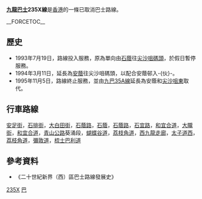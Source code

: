 {{Infobox Bus Route
| image =
| number = 九龍巴士235X線
| operator = [[九龍巴士|九龍巴士]]
| garage = 荔枝角車廠（L）
| length = 13公里
| time = 52分鐘
| start = [[安蔭|安蔭]]
| via = [[美孚_(香港)|美孚]]、[[尖沙咀|尖沙咀]]
| end = [[尖沙咀天星碼頭|尖沙咀碼頭]]
| level = 07:45、07:55、08:10
| level1 = 
| frequency = 固定班次
| Other_route = 
| vehicle =[[丹尼士巨龍|丹尼士巨龍]]、[[富豪奧林比安|富豪奧林比安]]11、12米
| Fare = $7
| Section_Fare1 =由-{[[蝴蝶谷道|蝴蝶谷道]]}-和[[荔枝角|荔枝角]]往[[尖沙咀天星碼頭|尖沙咀碼頭]]：$4.9
| bgcolor = red
| fontcolor = yellow
}}

'''[[九龍巴士|九龍巴士]]235X線'''是[[香港|香港]]的一條已取消巴士路線。

__FORCETOC__

==歷史==
*1993年7月19日，路線投入服務，原為單向由[[石蔭|石蔭]]往[[尖沙咀天星碼頭|尖沙咀碼頭]]，於假日暫停服務。
*1994年3月11日，延長為[[安蔭|安蔭]]往尖沙咀碼頭，以配合安蔭邨入-{伙}-。
*1995年11月5日，路線終止服務，並由[[九龍巴士35A線|九巴35A線]]延長為安蔭和[[尖沙咀東|尖沙咀東]]取代。

==行車路線==
[[安足街|安足街]]，[[石排街|石排街]]，[[大白田街|大白田街]]，[[石蔭路|石蔭路]]，[[石蔭|石蔭]]，[[石蔭路|石蔭路]]，[[石宜路|石宜路]]，[[和宜合道|和宜合道]]，[[大隴街|大隴街]]，[[和宜合道|和宜合道]]，[[青山公路|青山公路]]葵涌段，[[蝴蝶谷道|蝴蝶谷道]]，[[荔枝角道|荔枝角道]]，[[西九龍走廊|西九龍走廊]]，[[太子道西|太子道西]]，[[荔枝角道|荔枝角道]]，[[彌敦道|彌敦道]]，[[梳士巴利道|梳士巴利道]]

==參考資料==
*《二十世紀新界（西）區巴士路線發展史》

[[Category:已取消九龍巴士路線|235X]]
[[Category:1995年香港廢除|巴]]